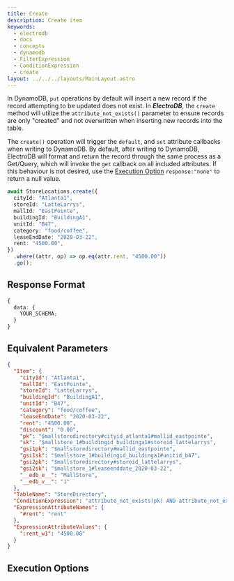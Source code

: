 ```yaml
---
title: Create
description: Create item
keywords:
  - electrodb
  - docs
  - concepts
  - dynamodb
  - FilterExpression
  - ConditionExpression
  - create
layout: ../../../layouts/MainLayout.astro
---
```



<ExampleSetup />

In DynamoDB, `put` operations by default will insert a new record if the record attempting to be updated does not exist. In **_ElectroDB_**, the `create` method will utilize the `attribute_not_exists()` parameter to ensure records are only "created" and not overwritten when inserting new records into the table.

The `create()` operation will trigger the `default`, and `set` attribute callbacks when writing to DynamoDB. By default, after writing to DynamoDB, ElectroDB will format and return the record through the same process as a Get/Query, which will invoke the `get` callback on all included attributes. If this behaviour is not desired, use the [Execution Option](#execution-options) `response:"none"` to return a null value.

```typescript
await StoreLocations.create({
  cityId: "Atlanta1",
  storeId: "LatteLarrys",
  mallId: "EastPointe",
  buildingId: "BuildingA1",
  unitId: "B47",
  category: "food/coffee",
  leaseEndDate: "2020-03-22",
  rent: "4500.00",
})
  .where((attr, op) => op.eq(attr.rent, "4500.00"))
  .go();
```

## Response Format

```typescript
{
  data: {
    YOUR_SCHEMA;
  }
}
```

## Equivalent Parameters

```json
{
  "Item": {
    "cityId": "Atlanta1",
    "mallId": "EastPointe",
    "storeId": "LatteLarrys",
    "buildingId": "BuildingA1",
    "unitId": "B47",
    "category": "food/coffee",
    "leaseEndDate": "2020-03-22",
    "rent": "4500.00",
    "discount": "0.00",
    "pk": "$mallstoredirectory#cityid_atlanta1#mallid_eastpointe",
    "sk": "$mallstore_1#buildingid_buildinga1#storeid_lattelarrys",
    "gsi1pk": "$mallstoredirectory#mallid_eastpointe",
    "gsi1sk": "$mallstore_1#buildingid_buildinga1#unitid_b47",
    "gsi2pk": "$mallstoredirectory#storeid_lattelarrys",
    "gsi2sk": "$mallstore_1#leaseenddate_2020-03-22",
    "__edb_e__": "MallStore",
    "__edb_v__": "1"
  },
  "TableName": "StoreDirectory",
  "ConditionExpression": "attribute_not_exists(pk) AND attribute_not_exists(sk) AND #rent = :rent_w1",
  "ExpressionAttributeNames": {
    "#rent": "rent"
  },
  "ExpressionAttributeValues": {
    ":rent_w1": "4500.00"
  }
}
```

## Execution Options


<PartialExample name="Filters" />

